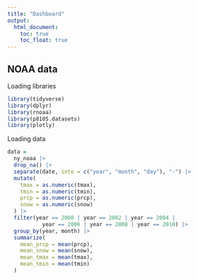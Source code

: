 ```yaml
---
title: "Dashboard"
output: 
  html_document:
    toc: true
    toc_float: true
---
```


## NOAA data

Loading libraries

```r
library(tidyverse)
library(dplyr)
library(rnoaa)
library(p8105.datasets)
library(plotly)
```

Loading data
```r
data = 
  ny_noaa |> 
  drop_na() |> 
  separate(date, into = c("year", "month", "day"), "-") |> 
  mutate(
    tmax = as.numeric(tmax),
    tmin = as.numeric(tmin),
    prcp = as.numeric(prcp),
    snow = as.numeric(snow)
  ) |> 
  filter(year == 2000 | year == 2002 | year == 2004 | 
           year == 2006 | year == 2008 | year == 2010) |> 
  group_by(year, month) |> 
  summarize(
    mean_prcp = mean(prcp),
    mean_snow = mean(snow),
    mean_tmax = mean(tmax),
    mean_tmin = mean(tmin)
  )
```






